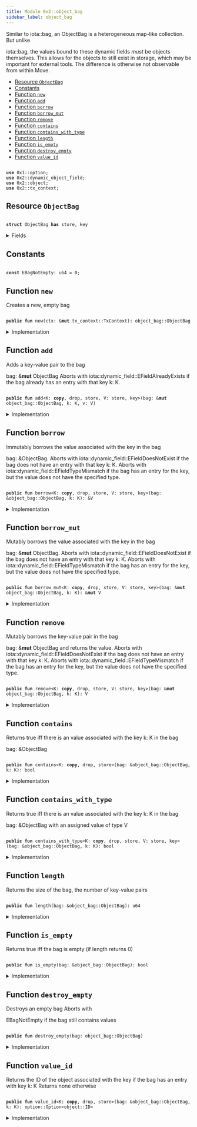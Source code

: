 ```yaml
---
title: Module 0x2::object_bag
sidebar_label: object_bag
---
```


<Link id="0x2_object_bag"/>
Similar to 
iota::bag, an 
<Link to="object_bag#0x2_object_bag_ObjectBag">ObjectBag</Link> is a heterogeneous map-like collection. But unlike

iota::bag, the values bound to these dynamic fields _must_ be objects themselves. This allows
for the objects to still exist in storage, which may be important for external tools.
The difference is otherwise not observable from within Move.


-  [Resource `ObjectBag`](#0x2_object_bag_ObjectBag)
-  [Constants](#@Constants_0)
-  [Function `new`](#0x2_object_bag_new)
-  [Function `add`](#0x2_object_bag_add)
-  [Function `borrow`](#0x2_object_bag_borrow)
-  [Function `borrow_mut`](#0x2_object_bag_borrow_mut)
-  [Function `remove`](#0x2_object_bag_remove)
-  [Function `contains`](#0x2_object_bag_contains)
-  [Function `contains_with_type`](#0x2_object_bag_contains_with_type)
-  [Function `length`](#0x2_object_bag_length)
-  [Function `is_empty`](#0x2_object_bag_is_empty)
-  [Function `destroy_empty`](#0x2_object_bag_destroy_empty)
-  [Function `value_id`](#0x2_object_bag_value_id)


<pre><code>
<b>use</b> <Link to="../move-stdlib/option#0x1_option">0x1::option</Link>;
<b>use</b> <Link to="dynamic_object_field#0x2_dynamic_object_field">0x2::dynamic_object_field</Link>;
<b>use</b> <Link to="object#0x2_object">0x2::object</Link>;
<b>use</b> <Link to="tx_context#0x2_tx_context">0x2::tx_context</Link>;
</code></pre>



<Link id="0x2_object_bag_ObjectBag"></Link>

## Resource `ObjectBag`



<pre><code>
<b>struct</b> <Link to="object_bag#0x2_object_bag_ObjectBag">ObjectBag</Link> <b>has</b> store, key
</code></pre>



<details>
<summary>Fields</summary>


<dl>
<dt>

id: <Link to="object#0x2_object_UID">object::UID</Link>
</dt>
<dd>
 the ID of this bag
</dd>
<dt>

size: u64
</dt>
<dd>
 the number of key-value pairs in the bag
</dd>
</dl>


</details>

<Link id="@Constants_0"></Link>

## Constants


<Link id="0x2_object_bag_EBagNotEmpty"></Link>



<pre><code>
<b>const</b> <Link to="object_bag#0x2_object_bag_EBagNotEmpty">EBagNotEmpty</Link>: u64 = 0;
</code></pre>



<Link id="0x2_object_bag_new"></Link>

## Function `new`

Creates a new, empty bag


<pre><code>
<b>public</b> <b>fun</b> <Link to="object_bag#0x2_object_bag_new">new</Link>(ctx: &<b>mut</b> <Link to="tx_context#0x2_tx_context_TxContext">tx_context::TxContext</Link>): <Link to="object_bag#0x2_object_bag_ObjectBag">object_bag::ObjectBag</Link>
</code></pre>



<details>
<summary>Implementation</summary>


<pre><code>
<b>public</b> <b>fun</b> <Link to="object_bag#0x2_object_bag_new">new</Link>(ctx: &<b>mut</b> TxContext): <Link to="object_bag#0x2_object_bag_ObjectBag">ObjectBag</Link> \{
    <Link to="object_bag#0x2_object_bag_ObjectBag">ObjectBag</Link> \{
        id: <Link to="object#0x2_object_new">object::new</Link>(ctx),
        size: 0,
    }
}
</code></pre>



</details>

<Link id="0x2_object_bag_add"></Link>

## Function `add`

Adds a key-value pair to the bag 
<Link to="bag#0x2_bag">bag</Link>: &<b>mut</b> <Link to="object_bag#0x2_object_bag_ObjectBag">ObjectBag</Link>
Aborts with 
iota::dynamic_field::EFieldAlreadyExists if the bag already has an entry with
that key 
k: K.


<pre><code>
<b>public</b> <b>fun</b> <Link to="object_bag#0x2_object_bag_add">add</Link>&lt;K: <b>copy</b>, drop, store, V: store, key&gt;(<Link to="bag#0x2_bag">bag</Link>: &<b>mut</b> <Link to="object_bag#0x2_object_bag_ObjectBag">object_bag::ObjectBag</Link>, k: K, v: V)
</code></pre>



<details>
<summary>Implementation</summary>


<pre><code>
<b>public</b> <b>fun</b> <Link to="object_bag#0x2_object_bag_add">add</Link>&lt;K: <b>copy</b> + drop + store, V: key + store&gt;(<Link to="bag#0x2_bag">bag</Link>: &<b>mut</b> <Link to="object_bag#0x2_object_bag_ObjectBag">ObjectBag</Link>, k: K, v: V) \{
    ofield::add(&<b>mut</b> <Link to="bag#0x2_bag">bag</Link>.id, k, v);
    <Link to="bag#0x2_bag">bag</Link>.size = <Link to="bag#0x2_bag">bag</Link>.size + 1;
}
</code></pre>



</details>

<Link id="0x2_object_bag_borrow"></Link>

## Function `borrow`

Immutably borrows the value associated with the key in the bag 
<Link to="bag#0x2_bag">bag</Link>: &<Link to="object_bag#0x2_object_bag_ObjectBag">ObjectBag</Link>.
Aborts with 
iota::dynamic_field::EFieldDoesNotExist if the bag does not have an entry with
that key 
k: K.
Aborts with 
iota::dynamic_field::EFieldTypeMismatch if the bag has an entry for the key, but
the value does not have the specified type.


<pre><code>
<b>public</b> <b>fun</b> <Link to="borrow#0x2_borrow">borrow</Link>&lt;K: <b>copy</b>, drop, store, V: store, key&gt;(<Link to="bag#0x2_bag">bag</Link>: &<Link to="object_bag#0x2_object_bag_ObjectBag">object_bag::ObjectBag</Link>, k: K): &V
</code></pre>



<details>
<summary>Implementation</summary>


<pre><code>
<b>public</b> <b>fun</b> <Link to="borrow#0x2_borrow">borrow</Link>&lt;K: <b>copy</b> + drop + store, V: key + store&gt;(<Link to="bag#0x2_bag">bag</Link>: &<Link to="object_bag#0x2_object_bag_ObjectBag">ObjectBag</Link>, k: K): &V \{
    ofield::borrow(&<Link to="bag#0x2_bag">bag</Link>.id, k)
}
</code></pre>



</details>

<Link id="0x2_object_bag_borrow_mut"></Link>

## Function `borrow_mut`

Mutably borrows the value associated with the key in the bag 
<Link to="bag#0x2_bag">bag</Link>: &<b>mut</b> <Link to="object_bag#0x2_object_bag_ObjectBag">ObjectBag</Link>.
Aborts with 
iota::dynamic_field::EFieldDoesNotExist if the bag does not have an entry with
that key 
k: K.
Aborts with 
iota::dynamic_field::EFieldTypeMismatch if the bag has an entry for the key, but
the value does not have the specified type.


<pre><code>
<b>public</b> <b>fun</b> <Link to="object_bag#0x2_object_bag_borrow_mut">borrow_mut</Link>&lt;K: <b>copy</b>, drop, store, V: store, key&gt;(<Link to="bag#0x2_bag">bag</Link>: &<b>mut</b> <Link to="object_bag#0x2_object_bag_ObjectBag">object_bag::ObjectBag</Link>, k: K): &<b>mut</b> V
</code></pre>



<details>
<summary>Implementation</summary>


<pre><code>
<b>public</b> <b>fun</b> <Link to="object_bag#0x2_object_bag_borrow_mut">borrow_mut</Link>&lt;K: <b>copy</b> + drop + store, V: key + store&gt;(<Link to="bag#0x2_bag">bag</Link>: &<b>mut</b> <Link to="object_bag#0x2_object_bag_ObjectBag">ObjectBag</Link>, k: K): &<b>mut</b> V \{
    ofield::borrow_mut(&<b>mut</b> <Link to="bag#0x2_bag">bag</Link>.id, k)
}
</code></pre>



</details>

<Link id="0x2_object_bag_remove"></Link>

## Function `remove`

Mutably borrows the key-value pair in the bag 
<Link to="bag#0x2_bag">bag</Link>: &<b>mut</b> <Link to="object_bag#0x2_object_bag_ObjectBag">ObjectBag</Link> and returns the value.
Aborts with 
iota::dynamic_field::EFieldDoesNotExist if the bag does not have an entry with
that key 
k: K.
Aborts with 
iota::dynamic_field::EFieldTypeMismatch if the bag has an entry for the key, but
the value does not have the specified type.


<pre><code>
<b>public</b> <b>fun</b> <Link to="object_bag#0x2_object_bag_remove">remove</Link>&lt;K: <b>copy</b>, drop, store, V: store, key&gt;(<Link to="bag#0x2_bag">bag</Link>: &<b>mut</b> <Link to="object_bag#0x2_object_bag_ObjectBag">object_bag::ObjectBag</Link>, k: K): V
</code></pre>



<details>
<summary>Implementation</summary>


<pre><code>
<b>public</b> <b>fun</b> <Link to="object_bag#0x2_object_bag_remove">remove</Link>&lt;K: <b>copy</b> + drop + store, V: key + store&gt;(<Link to="bag#0x2_bag">bag</Link>: &<b>mut</b> <Link to="object_bag#0x2_object_bag_ObjectBag">ObjectBag</Link>, k: K): V \{
    <b>let</b> v = ofield::remove(&<b>mut</b> <Link to="bag#0x2_bag">bag</Link>.id, k);
    <Link to="bag#0x2_bag">bag</Link>.size = <Link to="bag#0x2_bag">bag</Link>.size - 1;
    v
}
</code></pre>



</details>

<Link id="0x2_object_bag_contains"></Link>

## Function `contains`

Returns true iff there is an value associated with the key 
k: K in the bag 
<Link to="bag#0x2_bag">bag</Link>: &<Link to="object_bag#0x2_object_bag_ObjectBag">ObjectBag</Link>


<pre><code>
<b>public</b> <b>fun</b> <Link to="object_bag#0x2_object_bag_contains">contains</Link>&lt;K: <b>copy</b>, drop, store&gt;(<Link to="bag#0x2_bag">bag</Link>: &<Link to="object_bag#0x2_object_bag_ObjectBag">object_bag::ObjectBag</Link>, k: K): bool
</code></pre>



<details>
<summary>Implementation</summary>


<pre><code>
<b>public</b> <b>fun</b> <Link to="object_bag#0x2_object_bag_contains">contains</Link>&lt;K: <b>copy</b> + drop + store&gt;(<Link to="bag#0x2_bag">bag</Link>: &<Link to="object_bag#0x2_object_bag_ObjectBag">ObjectBag</Link>, k: K): bool \{
    ofield::exists_&lt;K&gt;(&<Link to="bag#0x2_bag">bag</Link>.id, k)
}
</code></pre>



</details>

<Link id="0x2_object_bag_contains_with_type"></Link>

## Function `contains_with_type`

Returns true iff there is an value associated with the key 
k: K in the bag 
<Link to="bag#0x2_bag">bag</Link>: &<Link to="object_bag#0x2_object_bag_ObjectBag">ObjectBag</Link>
with an assigned value of type 
V


<pre><code>
<b>public</b> <b>fun</b> <Link to="object_bag#0x2_object_bag_contains_with_type">contains_with_type</Link>&lt;K: <b>copy</b>, drop, store, V: store, key&gt;(<Link to="bag#0x2_bag">bag</Link>: &<Link to="object_bag#0x2_object_bag_ObjectBag">object_bag::ObjectBag</Link>, k: K): bool
</code></pre>



<details>
<summary>Implementation</summary>


<pre><code>
<b>public</b> <b>fun</b> <Link to="object_bag#0x2_object_bag_contains_with_type">contains_with_type</Link>&lt;K: <b>copy</b> + drop + store, V: key + store&gt;(<Link to="bag#0x2_bag">bag</Link>: &<Link to="object_bag#0x2_object_bag_ObjectBag">ObjectBag</Link>, k: K): bool \{
    ofield::exists_with_type&lt;K, V&gt;(&<Link to="bag#0x2_bag">bag</Link>.id, k)
}
</code></pre>



</details>

<Link id="0x2_object_bag_length"></Link>

## Function `length`

Returns the size of the bag, the number of key-value pairs


<pre><code>
<b>public</b> <b>fun</b> <Link to="object_bag#0x2_object_bag_length">length</Link>(<Link to="bag#0x2_bag">bag</Link>: &<Link to="object_bag#0x2_object_bag_ObjectBag">object_bag::ObjectBag</Link>): u64
</code></pre>



<details>
<summary>Implementation</summary>


<pre><code>
<b>public</b> <b>fun</b> <Link to="object_bag#0x2_object_bag_length">length</Link>(<Link to="bag#0x2_bag">bag</Link>: &<Link to="object_bag#0x2_object_bag_ObjectBag">ObjectBag</Link>): u64 \{
    <Link to="bag#0x2_bag">bag</Link>.size
}
</code></pre>



</details>

<Link id="0x2_object_bag_is_empty"></Link>

## Function `is_empty`

Returns true iff the bag is empty (if 
length returns 
0)


<pre><code>
<b>public</b> <b>fun</b> <Link to="object_bag#0x2_object_bag_is_empty">is_empty</Link>(<Link to="bag#0x2_bag">bag</Link>: &<Link to="object_bag#0x2_object_bag_ObjectBag">object_bag::ObjectBag</Link>): bool
</code></pre>



<details>
<summary>Implementation</summary>


<pre><code>
<b>public</b> <b>fun</b> <Link to="object_bag#0x2_object_bag_is_empty">is_empty</Link>(<Link to="bag#0x2_bag">bag</Link>: &<Link to="object_bag#0x2_object_bag_ObjectBag">ObjectBag</Link>): bool \{
    <Link to="bag#0x2_bag">bag</Link>.size == 0
}
</code></pre>



</details>

<Link id="0x2_object_bag_destroy_empty"></Link>

## Function `destroy_empty`

Destroys an empty bag
Aborts with 
<Link to="object_bag#0x2_object_bag_EBagNotEmpty">EBagNotEmpty</Link> if the bag still contains values


<pre><code>
<b>public</b> <b>fun</b> <Link to="object_bag#0x2_object_bag_destroy_empty">destroy_empty</Link>(<Link to="bag#0x2_bag">bag</Link>: <Link to="object_bag#0x2_object_bag_ObjectBag">object_bag::ObjectBag</Link>)
</code></pre>



<details>
<summary>Implementation</summary>


<pre><code>
<b>public</b> <b>fun</b> <Link to="object_bag#0x2_object_bag_destroy_empty">destroy_empty</Link>(<Link to="bag#0x2_bag">bag</Link>: <Link to="object_bag#0x2_object_bag_ObjectBag">ObjectBag</Link>) \{
    <b>let</b> <Link to="object_bag#0x2_object_bag_ObjectBag">ObjectBag</Link> \{ id, size } = <Link to="bag#0x2_bag">bag</Link>;
    <b>assert</b>!(size == 0, <Link to="object_bag#0x2_object_bag_EBagNotEmpty">EBagNotEmpty</Link>);
    id.delete()
}
</code></pre>



</details>

<Link id="0x2_object_bag_value_id"></Link>

## Function `value_id`

Returns the ID of the object associated with the key if the bag has an entry with key 
k: K
Returns none otherwise


<pre><code>
<b>public</b> <b>fun</b> <Link to="object_bag#0x2_object_bag_value_id">value_id</Link>&lt;K: <b>copy</b>, drop, store&gt;(<Link to="bag#0x2_bag">bag</Link>: &<Link to="object_bag#0x2_object_bag_ObjectBag">object_bag::ObjectBag</Link>, k: K): <Link to="../move-stdlib/option#0x1_option_Option">option::Option</Link>&lt;<Link to="object#0x2_object_ID">object::ID</Link>&gt;
</code></pre>



<details>
<summary>Implementation</summary>


<pre><code>
<b>public</b> <b>fun</b> <Link to="object_bag#0x2_object_bag_value_id">value_id</Link>&lt;K: <b>copy</b> + drop + store&gt;(<Link to="bag#0x2_bag">bag</Link>: &<Link to="object_bag#0x2_object_bag_ObjectBag">ObjectBag</Link>, k: K): Option&lt;ID&gt; \{
    ofield::id(&<Link to="bag#0x2_bag">bag</Link>.id, k)
}
</code></pre>



</details>
